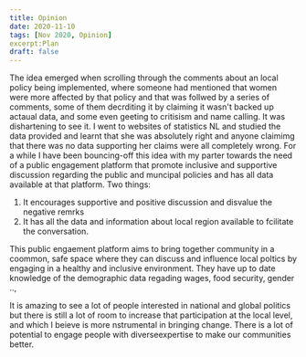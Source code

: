 ```yaml
---
title: Opinion
date: 2020-11-10
tags: [Nov 2020, Opinion]
excerpt:Plan
draft: false
---
```

The idea emerged when scrolling through the comments about an local policy being implemented, where someone had mentioned that women were more affected by that policy and that was follwed by a series of comments, some of them decrditing it by claiming it wasn't backed up actaual data, and some even geeting to critisism and name calling. It was dishartening to see it. I went to websites of statistics NL and studied the data provided and learnt that she was absolutely right and anyone claimimg that there was no data supporting her claims were all completely wrong. 
For a while I have been bouncing-off this idea with my parter towards the need of a public engagement platform that promote inclusive and supportive discussion regarding the public and muncipal policies and has all data available at that platform.
Two things:
1. It encourages supportive and positive discussion and disvalue the negative remrks
2. It has all the data and information about local region available to fcilitate the conversation.

This public engaement platform aims to bring together community in a coommon, safe space where they can discuss and influence local poltics by engaging in a healthy and inclusive environment. They have up to date knowledge of the demographic data regading wages, food security, gender .., 

It is amazing to see a lot of people interested in national and global politics but there is still a lot of room to increase that participation at the local level, and which I beieve is more nstrumental in bringing change. 
There is a lot of potential to engage people with diverseexpertise to make our communities better.  




